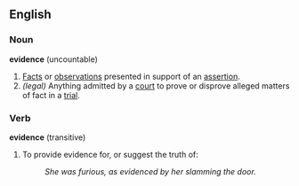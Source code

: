 ==English==

===Noun===

'''evidence''' (uncountable)

#[[Facts]] or [[observations]] presented in support of an [[assertion]].
#''(legal)'' Anything admitted by a [[court]] to prove or disprove alleged matters of fact in a [[trial]].

===Verb===

'''evidence''' (transitive)

#To provide evidence for, or suggest the truth of:
#:''She was furious, as evidenced by her slamming the door.''